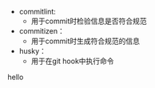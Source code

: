 - commitlint:
    - 用于commit时检验信息是否符合规范
- commitizen：
    - 用于commit时生成符合规范的信息
- husky：
    - 用于在git hook中执行命令

<div>hello</div>
